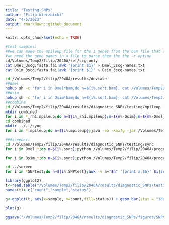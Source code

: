 ```yaml
---
title: "Testing_SNPs"
author: "Filip Wierzbicki"
date: "4/5/2023"
output: rmarkdown::github_document
---
```


```r
knitr::opts_chunk$set(echo = TRUE)
```

```bash

#test samples:
##we can make the mpileup file for the 3 genes from the bam file that contains the TEs as well using the -r option but we need to index first all bam files. Luckily, they are already indexed in the deviate folder otherwise you need to do something like this: nohup sh -c 'for i in *bam;do samtools index $i;done' &
#we need the gene names in a file to parse them the the -r option
cd/Volumes/Temp2/filip/2040A/ref/scg-only
cat Dmel_3scg.fasta.fai|awk '{print $1}' > Dmel_3scg-names.txt                                             /Volumes/Temp2/filip/2040A/ref/scg-only
cat Dsim_3scg.fasta.fai|awk '{print $1}' > Dsim_3scg-names.txt

cd /Volumes/Temp2/filip/2040A/results/deviate
##dmel
nohup sh -c 'for i in Dmel*bam;do n=${i%.sort.bam}; cat /Volumes/Temp2/filip/2040A/ref/Dmel_3scg-names.txt|while read gene;do samtools mpileup -q 20 -r ${gene} ${i} -o /Volumes/Temp2/filip/2040A/results/diagnostic_SNPs/testing/mpileup/${n}-${gene}.mpileup;done;done' &
##dsim
nohup sh -c 'for i in Dsim*bam;do n=${i%.sort.bam}; cat /Volumes/Temp2/filip/2040A/ref/Dsim_3scg-names.txt|while read gene;do samtools mpileup -q 20 -r ${gene} ${i} -o /Volumes/Temp2/filip/2040A/results/diagnostic_SNPs/testing/mpileup/${n}-${gene}.mpileup;done;done' &
##combine 
cd /Volumes/Temp2/filip/2040A/results/diagnostic_SNPs/testing/mpileup
mkdir combined
for i in *_rhi.mpileup;do n=${i%_rhi.mpileup};m=${n%-Dsim};m=${m%-Dmel}; cat ${i} ${n}_rpl32.mpileup ${n}_tj.mpileup > combined/${m}.mpileup;done
cd combined
mkdir ../../sync
for i in *.mpileup;do n=${i%.mpileup};java -ea -Xmx7g -jar /Volumes/Temp3/filip/programs/popoolation2_1201/mpileup2sync.jar --input ${i} --output /Volumes/Temp2/filip/2040A/results/diagnostic_SNPs/testing/sync/${n}.sync --fastq-type sanger --min-qual 20 --threads 8;done

###sceener:
cd /Volumes/Temp2/filip/2040A/results/diagnostic_SNPs/testing/sync
for i in Dmel_*;do n=${i%.sync};python /Volumes/Temp2/filip/2040A/programs/2040A_P-element/helper-scripts/contamination-screener.py --sync $i --snp /Volumes/Temp2/filip/2040A/results/diagnostic_SNPs/define/withPop_Dmel-scg.SNPs --min-cov 5 > ../screen/${n}.SNPtest;done

for i in Dsim_*;do n=${i%.sync};python /Volumes/Temp2/filip/2040A/programs/2040A_P-element/helper-scripts/contamination-screener.py --sync $i --snp /Volumes/Temp2/filip/2040A/results/diagnostic_SNPs/define/withPop_Dsim-scg.SNPs --min-cov 5 > ../screen/${n}.SNPtest;done

cd ../screen
for i in *SNPtest;do n=${i%.SNPtest};awk -v a="$n" '{print a,$6}' $i|sort|uniq -c;done > ../forR/summary.forR


```


```R
library(ggplot2)
t<-read.table("/Volumes/Temp2/filip/2040A/results/diagnostic_SNPs/testing/forR/summary.forR")
names(t)<-c("count","sample","status")

g<-ggplot(t, aes(x=sample, y=count,fill=status)) + geom_bar(stat = "identity")+ylab("number of genes")+xlab("samples")+theme(legend.title = element_blank(), axis.text.x = element_text(angle=45,vjust = 1,hjust = 1,size=5)) #

plot(g)

ggsave("/Volumes/Temp2/filip/2040A/results/diagnostic_SNPs/figures/SNPtest-count_overview.pdf",width=12,height=6)
```



